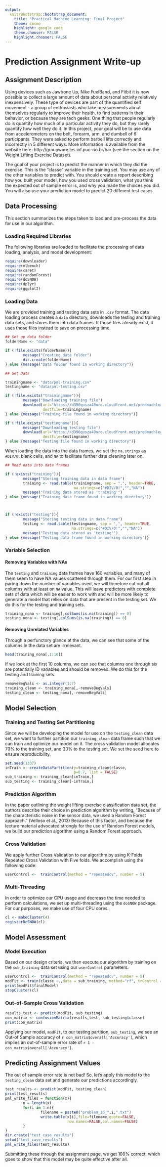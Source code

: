 ```yaml
---
output:
  knitrBootstrap::bootstrap_document:
    title: "Practical Machine Learning: Final Project"
    theme: cosmo
    highlight: google code
    theme.chooser: FALSE
    highlight.chooser: FALSE
---
```


# Prediction Assignment Write-up

## Assignment Description

Using devices such as Jawbone Up, Nike FuelBand, and Fitbit it is now possible to collect a large amount of data about personal activity relatively inexpensively. These type of devices are part of the quantified self movement - a group of enthusiasts who take measurements about themselves regularly to improve their health, to find patterns in their behavior, or because they are tech geeks. One thing that people regularly do is quantify how much of a particular activity they do, but they rarely quantify how well they do it. In this project, your goal will be to use data from accelerometers on the belt, forearm, arm, and dumbell of 6 participants. They were asked to perform barbell lifts correctly and incorrectly in 5 different ways. More information is available from the website here: http://groupware.les.inf.puc-rio.br/har (see the section on the Weight Lifting Exercise Dataset). 

The goal of your project is to predict the manner in which they did the exercise. This is the "classe" variable in the training set. You may use any of the other variables to predict with. You should create a report describing how you built your model, how you used cross validation, what you think the expected out of sample error is, and why you made the choices you did. You will also use your prediction model to predict 20 different test cases. 

## Data Processing

This section summarizes the steps taken to load and pre-process the data for use in our algorithm.

### Loading Required Libraries

The following libraries are loaded to facilitate the processing of data loading, analysis, and model development:

```r
require(downloader)
require(mlbench)
require(caret)
require(randomForest)
require(doSNOW)
require(dplyr)
require(ggplot2)
```

### Loading Data

We are provided training and testing data sets in `.csv` format. The data loading process creates a `data` directory, downloads the testing and training data sets, and stores them into data frames. If those files already exist, it uses those files instead to save on processing time.

```r
## Set up data folder
folderName <- "data"

if (!file.exists(folderName)){
        message("Creating data folder")
        dir.create(folderName)
} else {message("Data folder found in working directory")}

## Get Data

trainingname <- "data/pml-training.csv"
testingname <- "data/pml-testing.csv"

if (!file.exists("trainingname")){
        message("Downloading training file")
        download(url="https://d396qusza40orc.cloudfront.net/predmachlearn/pml-training.csv", 
                 destfile=trainingname)
} else {message("Training file found in working directory")}

if (!file.exists("testingname")){
        message("Downloading testing file")
        download(url="https://d396qusza40orc.cloudfront.net/predmachlearn/pml-testing.csv", 
                 destfile=testingname)
} else {message("Testing file found in working directory")}
```

When loading the data into the data frames, we set the `na.strings` as `#DIV/0`, blank cells, and `NA` to facilitate further data cleaning later on.

```r
## Read data into data frames

if (!exists("training")){
        message("Storing training data in data frame")
        training <- read.table(trainingname, sep = ",", header=TRUE,
                               na.strings=c("#DIV/0!","","NA"))
        message("Training data stored as 'training'")
} else {message("Training data frame found in working directory")}



if (!exists("testing")){
        message("Storing testing data in data frame")
        testing <- read.table(testingname, sep = ",", header=TRUE,
                              na.strings=c("#DIV/0!","","NA"))
        message("Testing data stored as 'testing'")
} else {message("Testing data frame found in working directory")}
```

### Variable Selection


#### Removing Variables with NAs

The `testing` and `training` data frames have 160 variables, and many of them seem to have NA values scattered through them. For our first step in paring down the number of variables used, we will therefore cut out all columns with at least on `NA` value. This will leave predictors with complete sets of data which will be easier to work with and will be more likely to generate a model that relies on data that are present in the testing set. We do this for the testing and training sets.


```r
training_nona <- training[,colSums(is.na(training)) == 0]
testing_nona <- testing[,colSums(is.na(training)) == 0]
```

#### Removing Unrelated Variables

Through a perfunctory glance at the data, we can see that some of the columns in the data set are irrelevant.

```r
head(training_nona[,1:10])
```

If we look at the first 10 columns, we can see that columns one through six are potentially ID variables and should be removed. We do this for the testing and training sets.

```r
removeBegVals <- as.integer(1:7)
training_clean <- training_nona[,-removeBegVals]
testing_clean <- testing_nona[,-removeBegVals]
```

## Model Selection

### Training and Testing Set Partitioning

Since we will be developing the model for use on the `testing_clean` data set, we want to further partition our `training_clean` data frame such that we can train and optimize our model on it. The cross validation model allocates 70% to the training set, and 30% to the testing set. We set the seed here to ensure reproducibility.

```r
set.seed(1337)
inTrain <- createDataPartition(y=training_clean$classe,
                               p=0.7, list = FALSE)
sub_training <- training_clean[inTrain,]
sub_testing <- training_clean[-inTrain,]
```

### Prediction Algorithm

In the paper outlining the weight lifting exercise classification data set, the authors describe their choice in prediction algorithm by writing, "Because of the characteristic noise in the sensor data, we used a Random Forest approach." (Velloso et al., 2013) Because of this factor, and because the lecture material advocated strongly for the use of Random Forest models, we build our prediction algorithm using a Random Forest approach.

### Cross Validation

We apply further Cross Validation to our algorithm by using K-Folds Repeated Cross Validation with Five folds. We accomplish using the following code:

```r
userControl <-  trainControl(method = "repeatedcv", number = 5)
```

### Multi-Threading

In order to optimize our CPU usage and decrease the time needed to perform calculations, we set up multi-threading using the `doSNOW` package. For our purposes, we make use of four CPU cores.

```r
cl <- makeCluster(4)
registerDoSNOW(cl)
```

## Model Assessment

### Model Execution

Based on our design criteria, we then execute our algorithm by training on the `sub_training` data set using our `userControl` parameters.

```r
userControl <-  trainControl(method = "repeatedcv", number = 5)
modFit <- train(classe ~.,data = sub_training, method="rf", trControl = userControl)
print(modFit$finalModel)
stopCluster(cl)
```

### Out-of-Sample Cross Validation

```r
results_test <- predict(modFit, sub_testing)
con_matrix <- confusionMatrix(results_test, sub_testing$classe)
print(con_matrix)
```

Applying our model, `modFit`, to our testing partition, `sub_testing`, we see an Out-of Sample accuracy of `r con_matrix$overall['Accuracy']`, which implies an out-of-sample error rate of `r 1 - con_matrix$overall['Accuracy']`.

## Predicting Assignment Values

The out of sample error rate is not bad! So, let's apply this model to the `testing_clean` data set and generate our predictions accordingly.

```r
test_results <- predict(modFit, testing_clean)
print(test_results)
pml_write_files = function(x){
        n = length(x)
        for(i in 1:n){
                filename = paste0("problem_id_",i,".txt")
                write.table(x[i],file=filename,quote=FALSE,
                            row.names=FALSE,col.names=FALSE)
        }
}
dir.create("test_case_results")
setwd("test_case_results")
pml_write_files(test_results)
```

Submitting these through the assignment page, we get 100% correct, which goes to show that this model may be quite effective after all.
